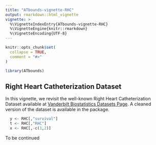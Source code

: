 ```yaml
---
title: "ATbounds-vignette-RHC"
output: rmarkdown::html_vignette
vignette: >
  %\VignetteIndexEntry{ATbounds-vignette-RHC}
  %\VignetteEngine{knitr::rmarkdown}
  %\VignetteEncoding{UTF-8}
---
```


```r
knitr::opts_chunk$set(
  collapse = TRUE,
  comment = "#>"
)
```

```r
library(ATbounds)
```

## Right Heart Catheterization Dataset 

In this vignette, we revisit the well-known Right Heart Catheterization Dataset available at [Vanderbilt Biostatistics Datasets Page](http://biostat.mc.vanderbilt.edu/wiki/Main/DataSets).
A cleaned version of the dataset is available in the package. 

```r
  y <- RHC[,"survival"]
  t <- RHC[,"RHC"]
  x <- RHC[,-c(1,2)]
```

To be continued
